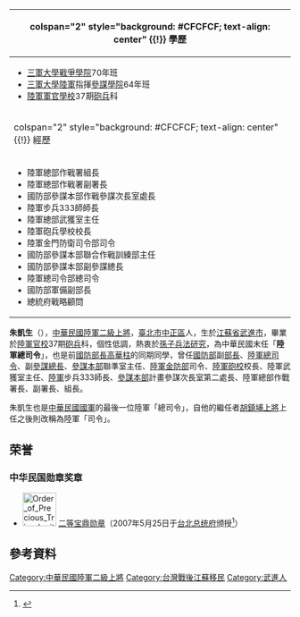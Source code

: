 {{expand|time=2016-11-13T17:18:17+00:00}}
{{Infobox_officeholder
| name = 朱凱生
| image = Army (ROCA) General Chu Kai-sheng 陸軍上將朱凱生 (20070328 立法院國防委員會 --- 何召集委員由朱凱生副部長陪同現勘協園行館).jpg
| imagesize = 
| office1 = {{flagicon image|ROC Ministry of National Defense Flag.svg}} 第3任[[中華民國國防部|國防部]][[軍備|軍備]]副部長
| term_start1 = 2006年2月16日
| term_end1 =2007年5月19日
| minister1 = [[李傑_(臺灣)|李傑]]
| predecessor1 = [[霍守業|霍守業]]
| successor1 = [[林鎮夷|林鎮夷]]（[[中華民國海軍|海軍]]）
| office2 = {{flagicon image|ROC Commanding General of Army Flag.svg}} 第24任[[中華民國陸軍司令|陸軍總司令]]
| term_start2 = 2004年5月20日 
| term_end2 =  2006年2月15日
| predecessor2 = [[霍守業|霍守業]]
| successor2 = [[胡鎮埔|胡鎮埔]]（'''陸軍司令'''）
| office3 = {{flagicon image|ROC Ministry of National Defense Flag.svg}} 第19任[[國防部參謀本部|國防部參謀本部]]副參謀總長兼執行官
| term_start3 = 2002年2月1日
| term_end3 = 2004年5月19日
| chief3 = [[李傑_(臺灣)|李傑]]（[[中華民國海軍|海軍]]）
| predecessor3 = [[王漢寧|王漢寧]]（[[中華民國空軍|空軍]]）
| successor3 = [[費鴻波|費鴻波]]（[[中華民國海軍|海軍]]）
| office4 = {{flagicon image|ROC Ministry of National Defense Flag.svg}} [[國防部參謀本部|國防部參謀本部]]聯合作戰訓練部主任
| term_start4 = 2000年7月1日
| term_end4 = 2002年1月31日
| chief4 = [[湯曜明|湯曜明]]
| predecessor4 = [[謝建東|謝建東]]
| successor4 = [[王詣典|王詣典]]
| office5 = {{flagicon image|ROC Commanding General of Army Flag.svg}} 第21任[[陸軍金門防衛指揮部|陸軍金門防衛司令部]]司令
| term_start5 = 1998年2月1日
| term_end5 = 2000年6月30日
| predecessor5 = [[陳鎮湘|陳鎮湘]]
| successor5 = [[薛石民|薛石民]]
| birth_date = {{birth date and age|1945|12|8}}
| birth_place = {{ROC}}[[江蘇省|江蘇省]][[武進市|武進市]]
| death_date =
| death_place =
| Native place = [[江蘇省|江蘇省]][[武進市|武進市]]
| 居處 = {{ROC-TW}}
| profession = [[軍人|軍人]]
| religion = 
| signature = 
| footnotes = 
| allegiance = {{ROC}} 
| branch = [[File:Flag_of_the_Republic_of_China_Army.svg|25px]] [[中華民國陸軍|中華民國陸軍]]
| rank = [[File:ROCA_General's_Flag.svg|25px]][[二級上將|二級上將]]
| serviceyears = 1968年－2009年
| awards = 
}}
{| class="infobox bordered" style="width: 22em; font-size: 90%; text-align: left; float:right;" cellpadding="3"
|-
! colspan="2" style="background: #CFCFCF; text-align: center" {{!}} 學歷
|- 
| colspan="2" style="font-size: 90%" |<div style="text-align: left">
*[[三軍大學|三軍大學]][[戰爭學院|戰爭學院]]70年班
*[[三軍大學|三軍大學]][[陸軍|陸軍]]指揮[[參謀|參謀]][[學院|學院]]64年班
*[[陸軍軍官學校|陸軍軍官學校]]37期[[砲兵|砲兵]]科
|-
! colspan="2" style="background: #CFCFCF; text-align: center" {{!}} 經歷
|- 
| colspan="2" style="font-size: 90%" |<div style="text-align: left">
*陸軍總部作戰署組長
*陸軍總部作戰署副署長
*國防部參謀本部作戰參謀次長室處長
*陸軍步兵333師師長
*陸軍總部武獲室主任
*陸軍砲兵學校校長
*陸軍金門防衛司令部司令
*國防部參謀本部聯合作戰訓練部主任
*國防部參謀本部副參謀總長
*陸軍總司令部總司令
*國防部軍備副部長
*總統府戰略顧問
|}

'''朱凱生'''（{{bd|1945年|12月8日|catIdx=H胡}}），[[中華民國陸軍|中華民國陸軍]][[二級上將|二級上將]]，[[臺北市|臺北市]][[中正區_(臺北市)|中正區]]人，生於[[江蘇省|江蘇省]][[武進市|武進市]]，畢業於[[陸軍官校|陸軍官校]]37期[[砲兵|砲兵]]科，個性低調，熱衷於[[孫子兵法|孫子兵法]][[研究|研究]]，為中華民國末任「'''陸軍總司令'''」，也是前[[中華民國國防部部長|國防部長]][[高華柱|高華柱]]的同期同學，曾任[[中華民國國防部|國防部]]副[[中華民國國防部部長|部長]]、[[中華民國陸軍司令|陸軍總司令]]、副[[中華民國參謀總長|參謀總長]]、[[參謀本部|參謀本部]]聯準室主任、[[金門防衛司令部|陸軍金防部]]司令、[[陸軍砲兵訓練指揮部|陸軍砲校]]校長、陸軍武獲室主任、[[陸軍|陸軍]]步兵333師長、[[參謀本部|參謀本部]]計畫參謀次長室第二處長、陸軍總部作戰署長、副署長、組長。

朱凱生也是[[中華民國國軍|中華民國國軍]]的最後一位陸軍「總司令」，自他的繼任者[[胡鎮埔|胡鎮埔]][[上將|上將]]上任之後則改稱為陸軍「司令」。

==荣誉==
===中华民国勋章奖章===
* [[File:Order_of_Precious_Tripod_with_Grand_Cordon_ribbon.png|60px]] [[宝鼎勋章|二等宝鼎勋章]]（2007年5月25日于[[台北市|台北]][[总统府_(台湾)|总统府]]颁授<ref>{{cite web |url=https://www.president.gov.tw/NEWS/11333 |title=總統主持國軍重要幹部授勳暨晉任上將典禮 |publisher=中华民国总统府 |date=2007-05-25 |accessdate=2021-07-16 |archive-date=2021-07-18 |archive-url=https://web.archive.org/web/20210718191433/https://www.president.gov.tw/NEWS/11333 |dead-url=no }}</ref>）

== 參考資料 ==
{{Reflist}}

[[Category:中華民國陸軍二級上將|Category:中華民國陸軍二級上將]]
[[Category:台灣戰後江蘇移民|Category:台灣戰後江蘇移民]]
[[Category:武進人|Category:武進人]]